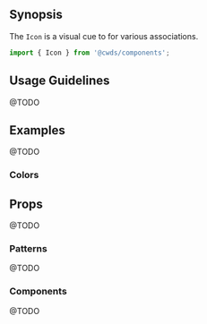
## Synopsis

The `Icon` is a visual cue to for various associations.

<DemoCard>
  <Icon icon="check" />
</DemoCard>

```jsx
import { Icon } from '@cwds/components';
```

## Usage Guidelines

<div>
  <IconSquare icon="check" />
  <IconSquare icon="times" />
  <IconSquare icon="spinner" />
  <IconSquare icon="upload" />
  <IconSquare icon="circle-notch" />
  <IconSquare icon="check-circle" />
  <IconSquare icon="info-circle" />
  <IconSquare icon="exclamation-triangle" />
  <IconSquare icon="user" />
  <IconSquare icon="search" />
  <IconSquare icon="chevron-down" />
  <IconSquare icon="plus" />
  <IconSquare icon="minus" />
  <IconSquare icon="plus-circle" />
  <IconSquare icon="ellipsis-v" />
  <IconSquare icon="lightbulb" />
  <IconSquare icon="arrow-up" />
</div>

@TODO

## Examples

@TODO

### Colors

## Props

@TODO

### Patterns

@TODO

### Components

@TODO
